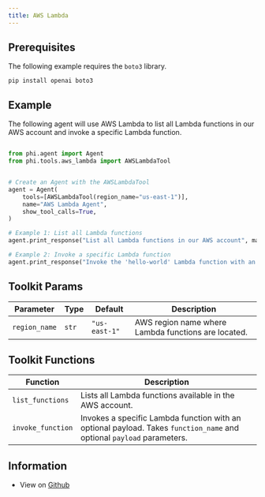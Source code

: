 ```yaml
---
title: AWS Lambda
---
```


## Prerequisites

The following example requires the `boto3` library.

```shell
pip install openai boto3
```

## Example

The following agent will use AWS Lambda to list all Lambda functions in our AWS account and invoke a specific Lambda function.

```python cookbook/tools/aws_lambda_tools.py

from phi.agent import Agent
from phi.tools.aws_lambda import AWSLambdaTool


# Create an Agent with the AWSLambdaTool
agent = Agent(
    tools=[AWSLambdaTool(region_name="us-east-1")],
    name="AWS Lambda Agent",
    show_tool_calls=True,
)

# Example 1: List all Lambda functions
agent.print_response("List all Lambda functions in our AWS account", markdown=True)

# Example 2: Invoke a specific Lambda function
agent.print_response("Invoke the 'hello-world' Lambda function with an empty payload", markdown=True)
```

## Toolkit Params

| Parameter | Type | Default | Description |
|-----------|------|---------|-------------|
| `region_name` | `str` | `"us-east-1"` | AWS region name where Lambda functions are located. |

## Toolkit Functions

| Function | Description |
|----------|-------------|
| `list_functions` | Lists all Lambda functions available in the AWS account. |
| `invoke_function` | Invokes a specific Lambda function with an optional payload. Takes `function_name` and optional `payload` parameters. |


## Information

- View on [Github](https://github.com/phidatahq/phidata/blob/main/phi/tools/aws_lambda.py)
